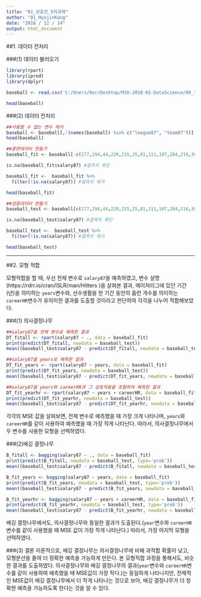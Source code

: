 ---
title: "01_강효진_5차과제"
author: "01_HyojinKang"
date: "2018 / 12 / 14"
output: html_document
---

##1. 데이터 전처리

###(1) 데이터 불러오기
```{r warning=FALSE}
library(rpart)
library(ipred)
library(dplyr)

baseball <- read.csv('C:/Users/Usr/Desktop/MJU-2018-02-DataScience/00_Instructor/W11_MultipleRegression/BaseballHitters.csv')

head(baseball)
```

###(2) 데이터 전처리
```{r warning=FALSE}
##사용할 수 없는 변수 제거
baseball <- baseball[,!(names(baseball) %in% c("league87", "team87"))]
head(baseball)

##훈련데이터 만들기
baseball_fit <- baseball[-c(177,294,44,220,215,25,81,111,107,284,216,36,18,56,91,320,113,194,321,151,7 ,19,242,123,221,230,45,277,54,228,156,298,92,121,181,243,191,68,118,55,264,153 ,125,102,75,32,303,317,106,252,149,70,316,293,40,310,90,100,258,15),]

is.na(baseball_fit$salary87) #결측치 확인

baseball_fit <-  baseball_fit %>%
  filter(!is.na(salary87)) #결측치 제거

head(baseball_fit)

##검증데이터 만들기
baseball_test <- baseball[c(177,294,44,220,215,25,81,111,107,284,216,36,18,56,91,320,113,194,321,151,7 ,19,242,123,221,230,45,277,54,228,156,298,92,121,181,243,191,68,118,55,264,153 ,125,102,75,32,303,317,106,252,149,70,316,293,40,310,90,100,258,15),]

is.na(baseball_test$salary87) #결측치 확인

baseball_test <-  baseball_test %>%
  filter(!is.na(salary87)) #결측치 제거

head(baseball_test)
```
---

##2. 모형 적합

 모형적합을 할 때, 우선 전체 변수로 ```salary87```을 예측하였고, 변수 설명(https://rdrr.io/cran/ISLR/man/Hitters )을 살펴본 결과, 메이저리그에 있던 기간(년)을 의미하는 ```years```변수와, 선수생활을 한 기간 동안의 홈런 개수를 의미하는 ```careerHR```변수가 유의미한 결과를 도출할 것이라고 판단하여 각각을 나누어 적합해보았다.

###(1) 의사결정나무
```{r warning=FALSE}
##salary87을 전체 변수로 예측한 결과
DT_fitall <- rpart(salary87 ~ ., data = baseball_fit)
print(predict(DT_fitall, newdata = baseball_test))
mean((baseball_test$salary87 - predict(DT_fitall, newdata = baseball_test))^2)

##salary87을 years로 예측한 결과
DT_fit_years <- rpart(salary87 ~ years, data = baseball_fit)
print(predict(DT_fit_years, newdata = baseball_test))
mean((baseball_test$salary87 - predict(DT_fit_years, newdata = baseball_test))^2)

##salary87을 years와 careerHR과 그 상호작용을 포함하여 예측한 결과
DT_fit_yearhr <- rpart(salary87 ~ years + careerHR, data = baseball_fit)
print(predict(DT_fit_yearhr, newdata = baseball_test))
mean((baseball_test$salary87 - predict(DT_fit_yearhr, newdata = baseball_test))^2)
```

 각각의 MSE 값을 살펴보면, 전체 변수로 예측했을 때 가장 크게 나타나며, ```years```와 ```careerHR```를 같이 사용하여 예측했을 때 가장 작게 나타난다. 따라서, 의사결정나무에서 두 변수를 사용한 모형을 선택하였다.
 

###(2)배깅 결정나무
```{r warning=FALSE}
B_fitall <- bagging(salary87 ~ ., data = baseball_fit)
print(predict(B_fitall, newdata = baseball_test, type='prob'))
mean((baseball_test$salary87 - predict(B_fitall, newdata = baseball_test, type='prob'))^2)

B_fit_years <- bagging(salary87 ~ years, data = baseball_fit)
print(predict(B_fit_years, newdata = baseball_test, type='prob'))
mean((baseball_test$salary87 - predict(B_fit_years, newdata = baseball_test, type='prob'))^2)

B_fit_yearhr <- bagging(salary87 ~ years + careerHR, data = baseball_fit)
print(predict(B_fit_yearhr, newdata = baseball_test, type='prob'))
mean((baseball_test$salary87 - predict(B_fit_yearhr, newdata = baseball_test, type='prob'))^2)
```

 배깅 결정나무에서도, 의사결정나무와 동일한 결과가 도출된다.(```year```변수와 ```careerHR```변수를 같이 사용했을 때 MSE 값이 가장 작게 나타난다.) 따라서, 가장 마지막 모형을 선택하였다.

###(3) 결론
 이론적으로, 배깅 결정나무는 의사결정나무에 비해 과적합 확률이 낮고, 모형분산을 줄여 더 정확한 예측을 가능하게 만든다. 본 모형적합 과정을 통해서도, 비슷한 결과를 도출하였다. 의사결정나무와 배깅 결정나무의 결과(```year```변수와 ```careerHR```변수를 같이 사용하여 예측했을 때 MSE값이 가장 작다.)는 동일하게 나타나지만, 전체적인 MSE값이 배깅 결정나무에서 더 작게 나타나는 것으로 보아, 배깅 결정나무가 더 정확한 예측을 가능하도록 한다는 것을 알 수 있다.